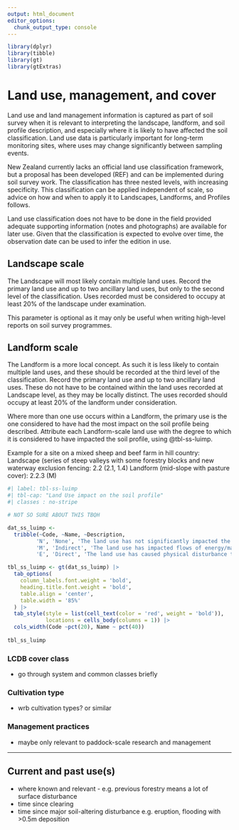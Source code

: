 ```yaml
---
output: html_document
editor_options: 
  chunk_output_type: console
---
```

```r
library(dplyr)
library(tibble)
library(gt)
library(gtExtras)
```

# Land use, management, and cover

Land use and land management information is captured as part of soil survey when it is relevant to interpreting the landscape, landform, and soil profile description, and especially where it is likely to have affected the soil classification. Land use data is particularly important for long-term monitoring sites, where uses may change significantly between sampling events.

New Zealand currently lacks an official land use classification framework, but a proposal has been developed (REF) and can be implemented during soil survey work. The classification has three nested levels, with increasing specificity. This classification can be applied independent of scale, so advice on how and when to apply it to Landscapes, Landforms, and Profiles follows. 

Land use classification does not have to be done in the field provided adequate supporting information (notes and photographs) are available for later use. Given that the classification is expected to evolve over time, the observation date can be used to infer the edition in use.

## Landscape scale

The Landscape will most likely contain multiple land uses. Record the primary land use and up to two ancillary land uses, but only to the second level of the classification. Uses recorded must be considered to occupy at least 20% of the landscape under examination.

This parameter is optional as it may only be useful when writing high-level reports on soil survey programmes.

## Landform scale

The Landform is a more local concept. As such it is less likely to contain multiple land uses, and these should be recorded at the third level of the classification. Record the primary land use and up to two ancillary land uses. These do not have to be contained within the land uses recorded at Landscape level, as they may be locally distinct. The uses recorded should occupy at least 20% of the landform under consideration.

Where more than one use occurs within a Landform, the primary use is the one considered to have had the most impact on the soil profile being described. Attribute each Landform-scale land use with the degree to which it is considered to have impacted the soil profile, using @tbl-ss-luimp.

Example for a site on a mixed sheep and beef farm in hill country: 
Landscape (series of steep valleys with some forestry blocks and new waterway exclusion fencing: [2.2]{.ceg} ([2.1]{.ceg}, [1.4]{.ceg})
Landform (mid-slope with pasture cover): [2.2.3]{.ceg} ([M]{.ceg})

```r
#| label: tbl-ss-luimp
#| tbl-cap: "Land Use impact on the soil profile"
#| classes : no-stripe

# NOT SO SURE ABOUT THIS TBQH

dat_ss_luimp <-
  tribble(~Code, ~Name, ~Description, 
         'N', 'None', 'The land use has not significantly impacted the soil profile', 
         'M', 'Indirect', 'The land use has impacted flows of energy/matter into/out of the profile but not physically disturbed it (e.g. by fertiliser application or drainage alteration)',
         'E', 'Direct', 'The land use has caused physical disturbance to the soil profile (e.g. from tillage or excavation')

tbl_ss_luimp <- gt(dat_ss_luimp) |>
  tab_options(
    column_labels.font.weight = 'bold', 
    heading.title.font.weight = 'bold',
    table.align = 'center',
    table.width = '85%'
  ) |>
  tab_style(style = list(cell_text(color = 'red', weight = 'bold')),
            locations = cells_body(columns = 1)) |>
  cols_width(Code ~pct(20), Name ~ pct(40))
  
tbl_ss_luimp

```




### LCDB cover class {.todo}

- go through system and common classes briefly

### Cultivation type {.todo}

- wrb cultivation types? or similar

### Management practices {.todo}

- maybe only relevant to paddock-scale research and management

---

## Current and past use(s) {.todo}

- where known and relevant - e.g. previous forestry means a lot of surface disturbance
- time since clearing
- time since major soil-altering disturbance e.g. eruption, flooding with >0.5m deposition
